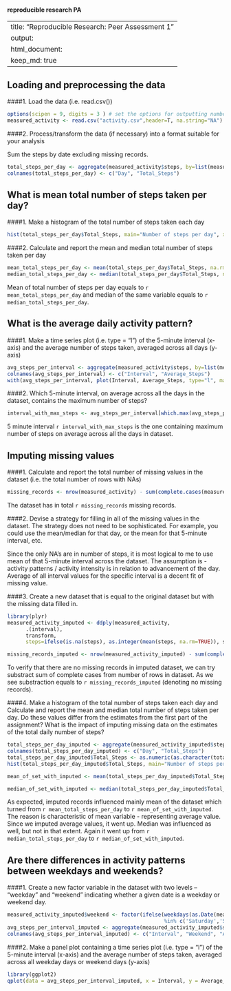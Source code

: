 #### reproducible research PA

---
title: "Reproducible Research: Peer Assessment 1"
output: 
  html_document:
    keep_md: true
---

## Loading and preprocessing the data
####1. Load the data (i.e. read.csv())

```r
options(scipen = 9, digits = 3 ) # set the options for outputting numbers
measured_activity <- read.csv("activity.csv",header=T, na.string="NA")
```

####2. Process/transform the data (if necessary) into a format suitable for your analysis

Sum the steps by date excluding missing records. 
```r
total_steps_per_day <- aggregate(measured_activity$steps, by=list(measured_activity$date), FUN=sum, na.rm=TRUE)
colnames(total_steps_per_day) <- c("Day", "Total_Steps")
```

## What is mean total number of steps taken per day?
####1. Make a histogram of the total number of steps taken each day

```r
hist(total_steps_per_day$Total_Steps, main="Number of steps per day", xlab="Number of steps", ylab="Frequency", breaks = 10)
```

####2. Calculate and report the mean and median total number of steps taken per day

```r
mean_total_steps_per_day <- mean(total_steps_per_day$Total_Steps, na.rm=TRUE)
median_total_steps_per_day <- median(total_steps_per_day$Total_Steps, na.rm=TRUE)
```

Mean of total number of steps per day equals to ``r mean_total_steps_per_day`` and median of the same variable equals to ``r median_total_steps_per_day``.

## What is the average daily activity pattern?
####1. Make a time series plot (i.e. type = "l") of the 5-minute interval (x-axis) and the average number of steps taken, averaged across all days (y-axis)

```r
avg_steps_per_interval <- aggregate(measured_activity$steps, by=list(measured_activity$interval), FUN=mean, na.rm=TRUE)
colnames(avg_steps_per_interval) <- c("Interval", "Average_Steps")
with(avg_steps_per_interval, plot(Interval, Average_Steps, type="l", main = "Average number of steps taken (across all days)", xlab = "5-minute interval", ylab="Average number of steps"))
```

####2. Which 5-minute interval, on average across all the days in the dataset, contains the maximum number of steps?

```r
interval_with_max_steps <- avg_steps_per_interval[which.max(avg_steps_per_interval$Average_Steps),1]
```

5 minute interval ``r interval_with_max_steps`` is the one containing maximum number of steps on average across all the days in dataset.

## Imputing missing values
####1. Calculate and report the total number of missing values in the dataset (i.e. the total number of rows with NAs)

```r
missing_records <- nrow(measured_activity) - sum(complete.cases(measured_activity))
```

The dataset has in total ``r missing_records`` missing records.

####2. Devise a strategy for filling in all of the missing values in the dataset. The strategy does not need to be sophisticated. For example, you could use the mean/median for that day, or the mean for that 5-minute interval, etc.

Since the only NA's are in number of steps, it is most logical to me to use mean of that 5-minute interval across the dataset. The assumption is - activity patterns / activity intensity is in relation to advancement of the day. Average of all interval values for the specific interval is a decent fit of missing value.

####3. Create a new dataset that is equal to the original dataset but with the missing data filled in.

```r
library(plyr)
measured_activity_imputed <- ddply(measured_activity, 
      .(interval), 
      transform, 
      steps=ifelse(is.na(steps), as.integer(mean(steps, na.rm=TRUE)), steps))

```

```r
missing_records_imputed <- nrow(measured_activity_imputed) - sum(complete.cases(measured_activity_imputed))
```

To verify that there are no missing records in imputed dataset, we can try substract sum of complete cases from number of rows in dataset. As we see substraction equals to ``r missing_records_imputed`` (denoting no missing records).

####4. Make a histogram of the total number of steps taken each day and Calculate and report the mean and median total number of steps taken per day. Do these values differ from the estimates from the first part of the assignment? What is the impact of imputing missing data on the estimates of the total daily number of steps?

```r
total_steps_per_day_imputed <- aggregate(measured_activity_imputed$steps, by=list(measured_activity_imputed$date), FUN=sum, na.rm=TRUE)
colnames(total_steps_per_day_imputed) <- c("Day", "Total_Steps")
total_steps_per_day_imputed$Total_Steps <- as.numeric(as.character(total_steps_per_day_imputed$Total_Steps))
hist(total_steps_per_day_imputed$Total_Steps, main="Number of steps per day", xlab="Number of steps", ylab="Frequency", breaks = 10)
```

```r
mean_of_set_with_imputed <- mean(total_steps_per_day_imputed$Total_Steps, na.rm=TRUE)
```

```r
median_of_set_with_imputed <- median(total_steps_per_day_imputed$Total_Steps, na.rm=TRUE)
```

As expected, imputed records influenced mainly mean of the dataset which turned from ``r mean_total_steps_per_day`` to ``r mean_of_set_with_imputed``. The reason is characteristic of mean variable - representing average value. Since we imputed average values, it went up. 
Median was influenced as well, but not in that extent. Again it went up from ``r median_total_steps_per_day`` to ``r median_of_set_with_imputed``.

## Are there differences in activity patterns between weekdays and weekends?
####1. Create a new factor variable in the dataset with two levels – “weekday” and “weekend” indicating whether a given date is a weekday or weekend day.

```r
measured_activity_imputed$weekend <- factor(ifelse(weekdays(as.Date(measured_activity_imputed$date)) 
                                                   %in% c('Saturday','Sunday'), 'Weekend', 'Weekday'))
avg_steps_per_interval_imputed <- aggregate(measured_activity_imputed$steps, by=list(measured_activity_imputed$interval, measured_activity_imputed$weekend), FUN=mean, na.rm=TRUE)
colnames(avg_steps_per_interval_imputed) <- c("Interval", "Weekend", "Average_Steps")
```

####2. Make a panel plot containing a time series plot (i.e. type = "l") of the 5-minute interval (x-axis) and the average number of steps taken, averaged across all weekday days or weekend days (y-axis)

```r
library(ggplot2)
qplot(data = avg_steps_per_interval_imputed, x = Interval, y = Average_Steps, facets = Weekend ~ ., geom = "line", main="Activity patterns Weekday vs. Weekend", ylab = "Total Steps", xlab="5-minute interval")
```